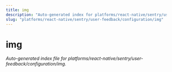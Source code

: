 ```yaml
---
title: img
description: "Auto-generated index for platforms/react-native/sentry/user-feedback/configuration/img"
slug: "platforms/react-native/sentry/user-feedback/configuration/img"
---
```


# img

_Auto-generated index file for platforms/react-native/sentry/user-feedback/configuration/img._
